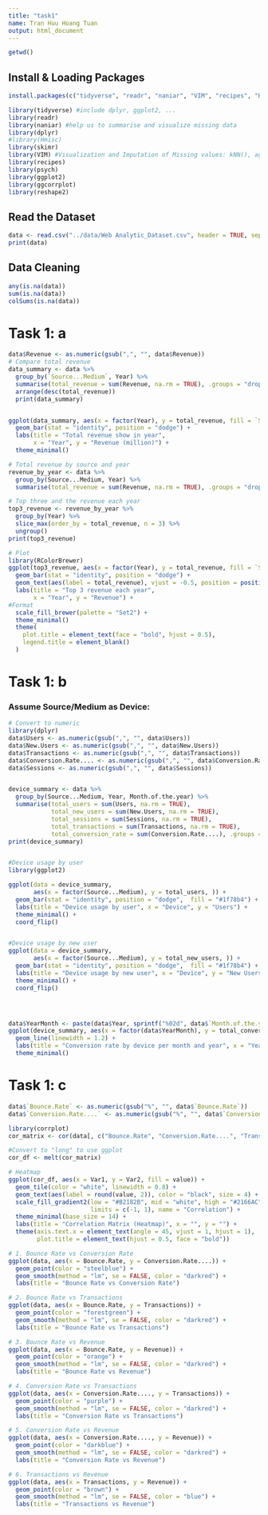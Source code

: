 ```yaml
---
title: "task1"
name: Tran Huu Hoang Tuan
output: html_document
---
```


```r
getwd()
```

## **Install & Loading Packages**

```r
install.packages(c("tidyverse", "readr", "naniar", "VIM", "recipes", "Hmisc", "psych", "skimr","knitr","corrplot", "reshape2"))
```

```r
library(tidyverse) #include dplyr, ggplot2, ...
library(readr)
library(naniar) #help us to summarise and visualize missing data
library(dplyr)
#library(Hmisc)
library(skimr)
library(VIM) #Visualization and Imputation of Missing values: kNN(), aggr(), matrixplot()
library(recipes)
library(psych)
library(ggplot2)
library(ggcorrplot)
library(reshape2)
```

## **Read the Dataset**

```r
data <- read.csv("../data/Web Analytic_Dataset.csv", header = TRUE, sep = ";")
print(data)
```

## **Data Cleaning**

```r
any(is.na(data))
sum(is.na(data))
colSums(is.na(data))
```

# **Task 1: a**

```r
data$Revenue <- as.numeric(gsub(",", "", data$Revenue))
# Compare total revenue
data_summary <- data %>%
  group_by(`Source...Medium`, Year) %>%
  summarise(total_revenue = sum(Revenue, na.rm = TRUE), .groups = "drop") %>%
  arrange(desc(total_revenue))
  print(data_summary)


ggplot(data_summary, aes(x = factor(Year), y = total_revenue, fill = `Source...Medium`)) +
  geom_bar(stat = "identity", position = "dodge") +
  labs(title = "Total revenue show in year",
       x = "Year", y = "Revenue (million)") +
  theme_minimal()
```

```r
# Total revenue by source and year
revenue_by_year <- data %>%
  group_by(Source...Medium, Year) %>%
  summarise(total_revenue = sum(Revenue, na.rm = TRUE), .groups = "drop")

# Top three and the revenue each year
top3_revenue <- revenue_by_year %>%
  group_by(Year) %>%
  slice_max(order_by = total_revenue, n = 3) %>%
  ungroup()
print(top3_revenue)

# Plot
library(RColorBrewer)
ggplot(top3_revenue, aes(x = factor(Year), y = total_revenue, fill = `Source...Medium`)) +
  geom_bar(stat = "identity", position = "dodge") +
  geom_text(aes(label = total_revenue), vjust = -0.5, position = position_dodge(width = 0.9), size = 3) +
  labs(title = "Top 3 revenue each year",
       x = "Year", y = "Revenue") +
#Format
  scale_fill_brewer(palette = "Set2") +
  theme_minimal()
  theme(
    plot.title = element_text(face = "bold", hjust = 0.5),
    legend.title = element_blank()
  )
```

# **Task 1: b**

### Assume Source/Medium as Device:

```r
# Convert to numeric
library(dplyr)
data$Users <- as.numeric(gsub(",", "", data$Users))
data$New.Users <- as.numeric(gsub(",", "", data$New.Users))
data$Transactions <- as.numeric(gsub(",", "", data$Transactions))
data$Conversion.Rate.... <- as.numeric(gsub(",", "", data$Conversion.Rate....))
data$Sessions <- as.numeric(gsub(",", "", data$Sessions))


device_summary <- data %>%
  group_by(Source...Medium, Year, Month.of.the.year) %>%
  summarise(total_users = sum(Users, na.rm = TRUE),
            total_new_users = sum(New.Users, na.rm = TRUE),
            total_sessions = sum(Sessions, na.rm = TRUE),
            total_transactions = sum(Transactions, na.rm = TRUE),
            total_conversion_rate = sum(Conversion.Rate....), .groups = "drop")
print(device_summary)


#Device usage by user
library(ggplot2)

ggplot(data = device_summary, 
       aes(x = factor(Source...Medium), y = total_users, )) +
  geom_bar(stat = "identity", position = "dodge",  fill = "#1f78b4") +
  labs(title = "Device usage by user", x = "Device", y = "Users") +
  theme_minimal() +
  coord_flip()


#Device usage by new user
ggplot(data = device_summary, 
       aes(x = factor(Source...Medium), y = total_new_users, )) +
  geom_bar(stat = "identity", position = "dodge",  fill = "#1f78b4") +
  labs(title = "Device usage by new user", x = "Device", y = "New Users") +
  theme_minimal() +
  coord_flip()




data$YearMonth <- paste(data$Year, sprintf("%02d", data$`Month.of.the.year`), sep = "-")
ggplot(device_summary, aes(x = factor(data$YearMonth), y = total_conversion_rate, color = `Source...Medium`, group = `Source...Medium`)) +
  geom_line(linewidth = 1.2) +
  labs(title = "Conversion rate by device per month and year", x = "YearMonth", y = "Conversion Rate") +
  theme_minimal()
```

# **Task 1: c**

```r
data$`Bounce.Rate` <- as.numeric(gsub("%", "", data$`Bounce.Rate`))
data$`Conversion.Rate....` <- as.numeric(gsub("%", "", data$`Conversion.Rate....`))
```

```r
library(corrplot)
cor_matrix <- cor(data[, c("Bounce.Rate", "Conversion.Rate....", "Transactions", "Revenue")], use = "complete.obs")

#Convert to "long" to use ggplot
cor_df <- melt(cor_matrix)

# Heatmap
ggplot(cor_df, aes(x = Var1, y = Var2, fill = value)) +
  geom_tile(color = "white", linewidth = 0.8) +
  geom_text(aes(label = round(value, 2)), color = "black", size = 4) +
  scale_fill_gradient2(low = "#B2182B", mid = "white", high = "#2166AC", midpoint = 0,
                       limits = c(-1, 1), name = "Correlation") +
  theme_minimal(base_size = 14) +
  labs(title = "Correlation Matrix (Heatmap)", x = "", y = "") +
  theme(axis.text.x = element_text(angle = 45, vjust = 1, hjust = 1),
        plot.title = element_text(hjust = 0.5, face = "bold"))
```

```r
# 1. Bounce Rate vs Conversion Rate
ggplot(data, aes(x = Bounce.Rate, y = Conversion.Rate....)) +
  geom_point(color = "steelblue") +
  geom_smooth(method = "lm", se = FALSE, color = "darkred") +
  labs(title = "Bounce Rate vs Conversion Rate")

# 2. Bounce Rate vs Transactions
ggplot(data, aes(x = Bounce.Rate, y = Transactions)) +
  geom_point(color = "forestgreen") +
  geom_smooth(method = "lm", se = FALSE, color = "darkred") +
  labs(title = "Bounce Rate vs Transactions")

# 3. Bounce Rate vs Revenue
ggplot(data, aes(x = Bounce.Rate, y = Revenue)) +
  geom_point(color = "orange") +
  geom_smooth(method = "lm", se = FALSE, color = "darkred") +
  labs(title = "Bounce Rate vs Revenue")

# 4. Conversion Rate vs Transactions
ggplot(data, aes(x = Conversion.Rate...., y = Transactions)) +
  geom_point(color = "purple") +
  geom_smooth(method = "lm", se = FALSE, color = "darkred") +
  labs(title = "Conversion Rate vs Transactions")

# 5. Conversion Rate vs Revenue
ggplot(data, aes(x = Conversion.Rate...., y = Revenue)) +
  geom_point(color = "darkblue") +
  geom_smooth(method = "lm", se = FALSE, color = "darkred") +
  labs(title = "Conversion Rate vs Revenue")

# 6. Transactions vs Revenue
ggplot(data, aes(x = Transactions, y = Revenue)) +
  geom_point(color = "brown") +
  geom_smooth(method = "lm", se = FALSE, color = "blue") +
  labs(title = "Transactions vs Revenue")
```
